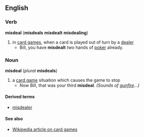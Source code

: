 == English ==
=== Verb ===
'''misdeal''' ('''misdeals''' '''misdealt''' '''misdealing''')
# in [[:w:card game|card game]]s, when a card is played out of turn by a [[dealer]]
#* Bill, you have '''misdealt''' two hands of [[poker]] already.
=== Noun ===
'''misdeal''' (''plural'' '''misdeals''')
# a [[:w:card game|card game]] situation which causes the game to stop
#* Now Bill, that was your third '''misdeal'''. ''(Sounds of [[gunfire]]...)''
==== Derived terms ====
*[[misdealer]]
==== See also ====
*[[:w:card game|Wikipedia article on card games]]